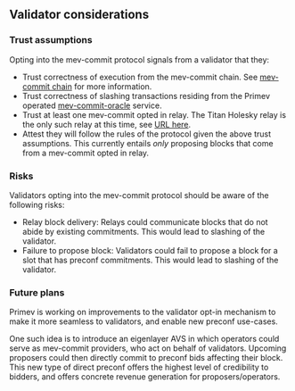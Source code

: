 ## Validator considerations

### Trust assumptions

Opting into the mev-commit protocol signals from a validator that they:

* Trust correctness of execution from the mev-commit chain. See [mev-commit chain](concepts/mev-commit-chain/chain-details) for more information.
* Trust correctness of slashing transactions residing from the Primev operated [mev-commit-oracle](https://github.com/primevprotocol/mev-commit-oracle) service.
* Trust at least one mev-commit opted in relay. The Titan Holesky relay is the only such relay at this time, see [URL here](https://docs.titanrelay.xyz/).
* Attest they will follow the rules of the protocol given the above trust assumptions. This currently entails *only* proposing blocks that come from a mev-commit opted in relay. 

### Risks

Validators opting into the mev-commit protocol should be aware of the following risks:

* Relay block delivery: Relays could communicate blocks that do not abide by existing commitments. This would lead to slashing of the validator.
* Failure to propose block: Validators could fail to propose a block for a slot that has preconf commitments. This would lead to slashing of the validator.

### Future plans

Primev is working on improvements to the validator opt-in mechanism to make it more seamless to validators, and enable new preconf use-cases.

One such idea is to introduce an eigenlayer AVS in which operators could serve as mev-commit providers, who act on behalf of validators. Upcoming proposers could then directly commit to preconf bids affecting their block. This new type of direct preconf offers the highest level of credibility to bidders, and offers concrete revenue generation for proposers/operators. 
